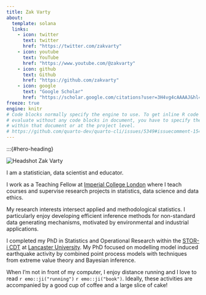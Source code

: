 ```yaml
---
title: Zak Varty
about:
  template: solana
  links:
    - icon: twitter
      text: twitter
      href: "https://twitter.com/zakvarty"
    - icon: youtube
      text: YouTube
      href: "https://www.youtube.com/@zakvarty"
    - icon: github
      text: Github
      href: "https://github.com/zakvarty"
    - icon: google
      text: "Google Scholar" 
      href: "https://scholar.google.com/citations?user=3H4vg4cAAAAJ&hl=en&oi=ao"
freeze: true
engine: knitr
# Code blocks normally specify the engine to use. To get inline R code to 
# evaluate without any code blocks in document, you have to specify the engine 
# within that document or at the project level.
# https://github.com/quarto-dev/quarto-cli/issues/5349#issuecomment-1543585217
---
```


<!-- jolla trestles _solana_ marquee broadside -->

:::{#hero-heading}

::: small_right
<img style = "border-radius: 3%;" src="assets/00_avatars/zv_c_grey-background.png" alt="Headshot Zak Varty">
:::

I am a statistician, data scientist and educator. 

I work as a Teaching Fellow at [Imperial College London](https://www.imperial.ac.uk/statistics) where I teach courses and supervise research projects in statistics, data science and data ethics. 

My research interests intersect applied and methodological statistics. I particularly enjoy developing efficient inference methods for non-standard data generating mechanisms, motivated by environmental and industrial applications.

I completed my PhD in Statistics and Operational Research within the [STOR-i CDT](https://www.lancaster.ac.uk/stor-i/) at [Lancaster University](https://www.lancaster.ac.uk/maths/). My PhD focused on modelling model induced earthquake activity by combined point process models with techniques from extreme value theory and Bayesian inference.

When I'm not in front of my computer, I enjoy distance running and I love to read `r emo::ji("running")` `r emo::ji("book")`. Ideally, these activities are accompanied by a good cup of coffee and a large slice of cake!



<!--Feel free to contact me if you have any questions!-->

